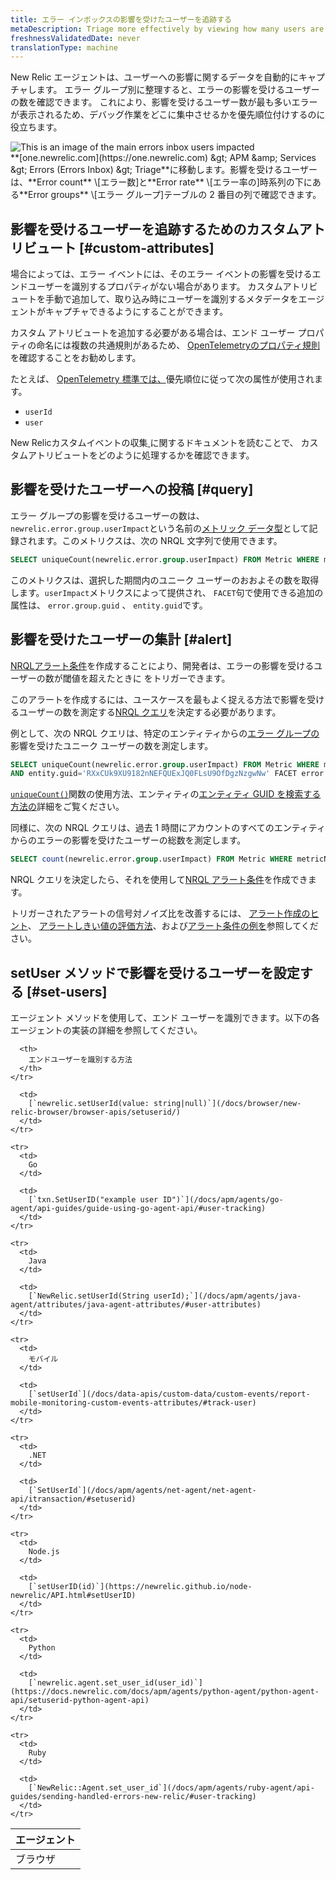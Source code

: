 ```yaml
---
title: エラー インボックスの影響を受けたユーザーを追跡する
metaDescription: Triage more effectively by viewing how many users are impacted by an error group.
freshnessValidatedDate: never
translationType: machine
---
```


New Relic エージェントは、ユーザーへの影響に関するデータを自動的にキャプチャします。 エラー グループ別に整理すると、エラーの影響を受けるユーザーの数を確認できます。 これにより、影響を受けるユーザー数が最も多いエラーが表示されるため、デバッグ作業をどこに集中させるかを優先順位付けするのに役立ちます。

<img title="An image showing how to navigate users impacted" alt="This is an image of the main errors inbox users impacted" src="/images/errors-inbox_screenshot-full_users-impacted.webp" />

<figcaption>
  **[one.newrelic.com](https://one.newrelic.com) &amp;gt; APM &amp;amp; Services &amp;gt; Errors (Errors Inbox) &amp;gt; Triage**に移動します。影響を受けるユーザーは、**Error count** \[エラー数]と**Error rate** \[エラー率の]時系列の下にある**Error groups** \[エラー グループ]テーブルの 2 番目の列で確認できます。
</figcaption>

## 影響を受けるユーザーを追跡するためのカスタムアトリビュート [#custom-attributes]

場合によっては、エラー イベントには、そのエラー イベントの影響を受けるエンドユーザーを識別するプロパティがない場合があります。 カスタムアトリビュートを手動で追加して、取り込み時にユーザーを識別するメタデータをエージェントがキャプチャできるようにすることができます。

カスタム アトリビュートを追加する必要がある場合は、エンド ユーザー プロパティの命名には複数の共通規則があるため、 [OpenTelemetryのプロパティ規則](/docs/more-integrations/open-source-telemetry-integrations/opentelemetry/opentelemetry-introduction)を確認することをお勧めします。

たとえば、 [OpenTelemetry 標準では、](https://opentelemetry.io/docs/reference/specification/trace/semantic_conventions/span-general/#general-identity-attributes)優先順位に従って次の属性が使用されます。

* `userId`
* `user`

New Relicカスタムイベントの収集[ ](/docs/data-apis/custom-data/custom-events/collect-custom-attributes/#enabling-custom)に関するドキュメントを読むことで、 カスタムアトリビュートをどのように処理するかを確認できます。

## 影響を受けたユーザーへの投稿 [#query]

エラー グループの影響を受けるユーザーの数は、 `newrelic.error.group.userImpact`という名前の[メトリック データ型](/docs/data-apis/understand-data/metric-data/metric-data-type/)として記録されます。このメトリクスは、次の NRQL 文字列で使用できます。

```sql
SELECT uniqueCount(newrelic.error.group.userImpact) FROM Metric WHERE metricName='newrelic.error.group.userImpact'
```

このメトリクスは、選択した期間内のユニーク ユーザーのおおよその数を取得します。`userImpact`メトリクスによって提供され、 `FACET`句で使用できる追加の属性は、 `error.group.guid` 、 `entity.guid`です。

## 影響を受けたユーザーの集計 [#alert]

[NRQLアラート条件](/docs/alerts-applied-intelligence/new-relic-alerts/alert-conditions/create-alert-conditions/)を作成することにより、開発者は、エラーの影響を受けるユーザーの数が閾値を超えたときに <InlinePopover type="alerts" />をトリガーできます。

このアラートを作成するには、ユースケースを最もよく捉える方法で影響を受けるユーザーの数を測定する[NRQL クエリ](/docs/query-your-data/nrql-new-relic-query-language/get-started/introduction-nrql-new-relics-query-language/)を決定する必要があります。

例として、次の NRQL クエリは、特定のエンティティからの[エラー グループの](/docs/errors-inbox/errors-inbox/#groups)影響を受けたユニーク ユーザーの数を測定します。

```sql
SELECT uniqueCount(newrelic.error.group.userImpact) FROM Metric WHERE metricName='newrelic.error.group.userImpact' 
AND entity.guid='RXxCUk9XU9182nNEFQUExJQ0FLsU9OfDgzNzgwNw' FACET error.group.guid TIMESERIES
```

[`uniqueCount()`](/docs/alerts-applied-intelligence/new-relic-alerts/alert-conditions/create-nrql-alert-conditions/)関数の使用方法、エンティティの[エンティティ GUID を検索する方法の](/docs/new-relic-solutions/new-relic-one/core-concepts/what-entity-new-relic/#find)詳細をご覧ください。

同様に、次の NRQL クエリは、過去 1 時間にアカウントのすべてのエンティティからのエラーの影響を受けたユーザーの総数を測定します。

```sql
SELECT count(newrelic.error.group.userImpact) FROM Metric WHERE metricName='newrelic.error.group.userImpact' SINCE 1 hour ago TIMESERIES
```

NRQL クエリを決定したら、それを使用して[NRQL アラート条件](/docs/alerts-applied-intelligence/new-relic-alerts/alert-conditions/create-nrql-alert-conditions/#create)を作成できます。

トリガーされたアラートの信号対ノイズ比を改善するには、 [アラート作成のヒント](/docs/alerts-applied-intelligence/new-relic-alerts/alert-conditions/create-nrql-alert-conditions/#condition-tips)、 [アラートしきい値の評価方法](/docs/alerts-applied-intelligence/new-relic-alerts/alert-conditions/create-nrql-alert-conditions/#advanced-signal)、および[アラート条件の例を](/docs/alerts-applied-intelligence/new-relic-alerts/alert-conditions/create-nrql-alert-conditions/#examples)参照してください。

## setUser メソッドで影響を受けるユーザーを設定する [#set-users]

エージェント メソッドを使用して、エンド ユーザーを識別できます。以下の各エージェントの実装の詳細を参照してください。

<table>
  <thead>
    <tr>
      <th>
        エージェント
      </th>

      <th>
        エンドユーザーを識別する方法
      </th>
    </tr>
  </thead>

  <tbody>
    <tr>
      <td>
        ブラウザ
      </td>

      <td>
        [`newrelic.setUserId(value: string|null)`](/docs/browser/new-relic-browser/browser-apis/setuserid/)
      </td>
    </tr>

    <tr>
      <td>
        Go
      </td>

      <td>
        [`txn.SetUserID("example user ID")`](/docs/apm/agents/go-agent/api-guides/guide-using-go-agent-api/#user-tracking)
      </td>
    </tr>

    <tr>
      <td>
        Java
      </td>

      <td>
        [`NewRelic.setUserId(String userId);`](/docs/apm/agents/java-agent/attributes/java-agent-attributes/#user-attributes)
      </td>
    </tr>

    <tr>
      <td>
        モバイル
      </td>

      <td>
        [`setUserId`](/docs/data-apis/custom-data/custom-events/report-mobile-monitoring-custom-events-attributes/#track-user)
      </td>
    </tr>

    <tr>
      <td>
        .NET
      </td>

      <td>
        [`SetUserId`](/docs/apm/agents/net-agent/net-agent-api/itransaction/#setuserid)
      </td>
    </tr>

    <tr>
      <td>
        Node.js
      </td>

      <td>
        [`setUserID(id)`](https://newrelic.github.io/node-newrelic/API.html#setUserID)
      </td>
    </tr>

    <tr>
      <td>
        Python
      </td>

      <td>
        [`newrelic.agent.set_user_id(user_id)`](https://docs.newrelic.com/docs/apm/agents/python-agent/python-agent-api/setuserid-python-agent-api)
      </td>
    </tr>

    <tr>
      <td>
        Ruby
      </td>

      <td>
        [`NewRelic::Agent.set_user_id`](/docs/apm/agents/ruby-agent/api-guides/sending-handled-errors-new-relic/#user-tracking)
      </td>
    </tr>
  </tbody>
</table>